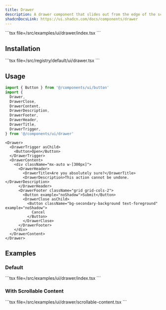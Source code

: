 ```yaml
---
title: Drawer
description: A drawer component that slides out from the edge of the screen.
shadcnDocsLink: https://ui.shadcn.com/docs/components/drawer
---
```


<ComponentPreview component="drawer">
  ```tsx file=<rootDir>/src/examples/ui/drawer/index.tsx
  ```
</ComponentPreview>

## Installation

<Installation component="drawer">
  ```tsx file=<rootDir>/src/registry/default/ui/drawer.tsx
  ```
</Installation>

## Usage

```ts
import { Button } from '@/components/ui/button'
import {
  Drawer,
  DrawerClose,
  DrawerContent,
  DrawerDescription,
  DrawerFooter,
  DrawerHeader,
  DrawerTitle,
  DrawerTrigger,
} from '@/components/ui/drawer'
```

```tsx
<Drawer>
  <DrawerTrigger asChild>
    <Button>Open</Button>
  </DrawerTrigger>
  <DrawerContent>
    <div className="mx-auto w-[300px]">
      <DrawerHeader>
        <DrawerTitle>Are you absolutely sure?</DrawerTitle>
        <DrawerDescription>This action cannot be undone.</DrawerDescription>
      </DrawerHeader>
      <DrawerFooter className="grid grid-cols-2">
        <Button example="noShadow">Submit</Button>
        <DrawerClose asChild>
          <Button className="bg-secondary-background text-foreground" example="noShadow">
            Cancel
          </Button>
        </DrawerClose>
      </DrawerFooter>
    </div>
  </DrawerContent>
</Drawer>
```

## Examples

### Default

<ComponentPreview component="drawer" example="default">
  ```tsx file=<rootDir>/src/examples/ui/drawer/index.tsx
  ```
</ComponentPreview>

### With Scrollable Content

<ComponentPreview component="drawer" example="scrollable-content">
  ```tsx file=<rootDir>/src/examples/ui/drawer/scrollable-content.tsx
  ```
</ComponentPreview>
